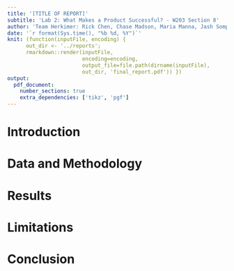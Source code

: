 ```yaml
---
title: '[TITLE OF REPORT]'
subtitle: 'Lab 2: What Makes a Product Successful? - W203 Section 8'
author: 'Team Herkimer: Rick Chen, Chase Madson, Maria Manna, Jash Sompalli'
date: '`r format(Sys.time(), "%b %d, %Y")`'
knit: (function(inputFile, encoding) { 
      out_dir <- '../reports';
      rmarkdown::render(inputFile,
                        encoding=encoding, 
                        output_file=file.path(dirname(inputFile), 
                        out_dir, 'final_report.pdf')) })
output:
  pdf_document:
    number_sections: true
    extra_dependencies: ['tikz', 'pgf']
---
```


# Introduction

# Data and Methodology

# Results

# Limitations

# Conclusion


